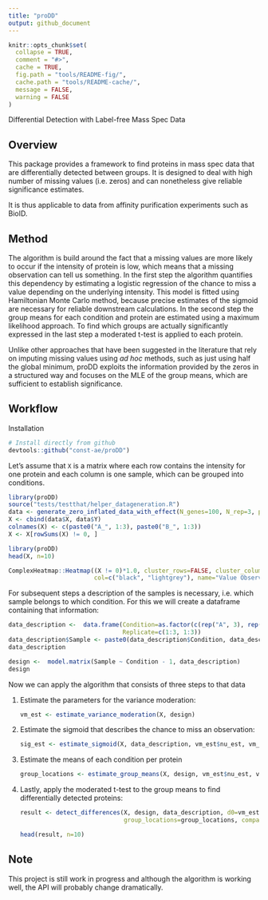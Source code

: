 ```yaml
---
title: "proDD"
output: github_document
---
```


```r
knitr::opts_chunk$set(
  collapse = TRUE,
  comment = "#>",
  cache = TRUE,
  fig.path = "tools/README-fig/",
  cache.path = "tools/README-cache/",
  message = FALSE,
  warning = FALSE
)
```

Differential Detection with Label-free Mass Spec Data

## Overview

This package provides a framework to find proteins in mass spec data that are differentially detected between groups.
It is designed to deal with high number of missing values (i.e. zeros) and can nonetheless give reliable significance
estimates.

It is thus applicable to data from affinity purification experiments such as BioID.

## Method

The algorithm is build around the fact that a missing values are more likely to occur if the intensity of protein
is low, which means that a missing observation can tell us something. In the first step the algorithm quantifies this dependency by
estimating a logistic regression of the chance to miss a value depending on the underlying intensity. This model
is fitted using Hamiltonian Monte Carlo method, because precise estimates of the sigmoid are necessary for reliable
downstream calculations. In the second step the group means for each condition and protein are estimated using a
maximum likelihood approach. To find which groups are actually significantly expressed in the last step a moderated
t-test is applied to each protein.

Unlike other approaches that have been suggested in the literature that rely on imputing missing values using _ad hoc_
methods, such as just using half the global minimum, proDD exploits the information provided by the zeros in a 
structured way and focuses on the MLE of the group means, which are sufficient to establish significance.

## Workflow

Installation

```r
# Install directly from github
devtools::github("const-ae/proDD")
```


Let's assume that `X` is a matrix where each row contains the intensity for one protein and each column is one 
sample, which can be grouped into conditions.

```r
library(proDD)
source("tests/testthat/helper_datageneration.R")
data <- generate_zero_inflated_data_with_effect(N_genes=100, N_rep=3, perc_changed = 0, mu0=8.5, nu0=5, sigma0=0.4, location=8, scale=-0.3)
X <- cbind(data$X, data$Y)
colnames(X) <- c(paste0("A_", 1:3), paste0("B_", 1:3))
X <- X[rowSums(X) != 0, ]
```

```r
library(proDD)
head(X, n=10)
```

```r
ComplexHeatmap::Heatmap((X != 0)*1.0, cluster_rows=FALSE, cluster_columns= FALSE,
                        col=c("black", "lightgrey"), name="Value Observed")
```


For subsequent steps a description of the samples is necessary, i.e. which sample belongs to which condition.
For this we will create a dataframe containing that information:

```r
data_description <-  data.frame(Condition=as.factor(c(rep("A", 3), rep("B", 3))), 
                                Replicate=c(1:3, 1:3))
data_description$Sample <- paste0(data_description$Condition, data_description$Replicate)
data_description

design <-  model.matrix(Sample ~ Condition - 1, data_description)
design
```

Now we can apply the algorithm that consists of three steps to that data

1. Estimate the parameters for the variance moderation:

    ```r
    vm_est <- estimate_variance_moderation(X, design)
    ```

2. Estimate the sigmoid that describes the chance to miss an observation:

    ```r
    sig_est <- estimate_sigmoid(X, data_description, vm_est$nu_est, vm_est$sigma2_est, chains=1)
    ```

3. Estimate the means of each condition per protein

    ```r
    group_locations <- estimate_group_means(X, design, vm_est$nu_est, vm_est$sigma2_est, sig_est$location_est, sig_est$scale_est)
    ```

4. Lastly, apply the moderated t-test to the group means to find differentially detected proteins:

    ```r
    result <- detect_differences(X, design, data_description, d0=vm_est$nu_est, s0=vm_est$sigma2_est,
                                 group_locations=group_locations, comparison=c("A", "B"))
    
    head(result, n=10)
    ```



## Note

This project is still work in progress and although the algorithm is working well, the API will probably change dramatically.







